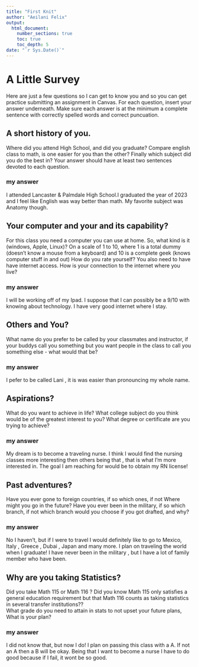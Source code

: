 ```yaml
---
title: "First Knit"
author: "Aeilani Felix"
output: 
  html_document:
    number_sections: true
    toc: true
    toc_depth: 5
date: "`r Sys.Date()`"   
---
```


# A Little Survey

Here are just a few questions so I can get to know you and so you can get practice submitting an assignment in Canvas.  For each question, insert your answer underneath. Make sure each answer is at the minimum a complete sentence with correctly spelled words and correct puncuation. 

## A short history of you.  
Where did you attend High School, and did you graduate? Compare english class to math, is one easier for you than the other? Finally which subject did you do the best in? Your answer should have at least two sentences devoted to each question.  
  
### my answer     

I attended Lancaster & Palmdale High School.I graduated the year of 2023 and I feel like English was way better than math. My favorite subject was Anatomy though.  

     


## Your computer and your and its capability?  
 For this class  you need a computer you can use at home.  So, what kind is it (windows, Apple, Linux)?  On a scale of 1 to 10, where 1 is a total dummy (doesn't know a mouse from a keyboard) and 10 is a complete geek (knows computer stuff in and out) How do you rate yourself?  You also need to have have internet access. How is your connection to the internet where you live?

### my answer   
  
   I will be working off of my Ipad. I suppose that I can possibly be a 9/10 with knowing about technology. I have very good internet where I stay.

## Others and You?   
What name do you prefer to be called by your classmates and instructor, if your buddys call you something but you want people in the class to call you something else - what would that be? 

### my answer     
  
   I pefer to be called Lani , it is was easier than pronouncing my whole name.
 




## Aspirations?   
What do you want to achieve in life?  What college subject do you think would be of the greatest interest to you? What degree or certificate are you trying to achieve?

### my answer     
  
  My dream is to become a traveling nurse. I think I would find the nursing classes more interesting then others being that , that is what I'm more interested in. The goal I am reaching for would be to obtain my RN license!
 




## Past adventures?  
Have you ever gone to foreign countries, if so which ones, if not Where might you go in the future?  Have you ever been in the military, if so which branch, if not which branch would you choose if you got drafted, and why?

### my answer      
  
  No I haven't, but if I were to travel I would definitely like to go to Mexico, Italy , Greece , Dubai , Japan and many more. I plan on traveling the world when I graduate! I have never been in the military , but I have a lot of family member who have been.  
  




## Why are you taking Statistics?  
Did you take Math 115 or Math 116 ?  Did you know Math 115 only satisfies a general education requirement but that Math 116 counts as taking statistics in several transfer institutions??  
What grade do you need to attain in stats to not upset your future plans, What is your plan?  
 

### my answer     
  
  I did not know that, but now I do! I plan on passing this class with a A. If not an A then a B will be okay. Being that I want to become a nurse I have to do good because if I fail, it wont be so good. 
 






  




